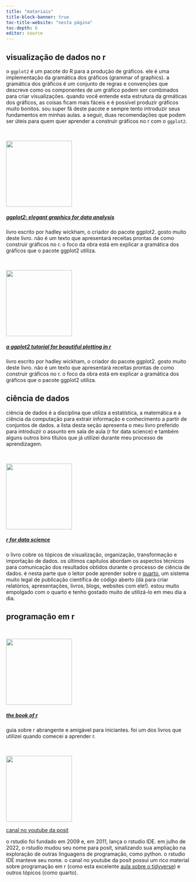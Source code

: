 ```yaml
---
title: "materiais"
title-block-banner: true
toc-title-website: "nesta página"
toc-depth: 6
editor: source
---
```


## visualização de dados no r

o `ggplot2` é um pacote do R para a produção de gráficos. ele é uma implementação da gramática dos gráficos (grammar of graphics). a gramática dos gráficos é um conjunto de regras e convenções que descreve como os componentes de um gráfico podem ser combinados para criar visualizações. quando você entende esta estrutura da grmáticas dos gráficos, as coisas ficam mais fáceis e é possível produzir gráficos muito bonitos. sou super fã deste pacote e sempre tento introduzir seus fundamentos em minhas aulas. a seguir, duas recomendações que podem ser úteis para quem quer aprender a construir gráficos no r com o `ggplot2`.

<br>

::: grid
::: g-col-4
![](cover_ggplot2.jpeg){width="180"}
:::

::: g-col-8
##### [ggplot2: elegant graphics for data analysis](https://ggplot2-book.org/)

livro escrito por hadley wickham, o criador do pacote ggplot2. gosto muito deste livro. não é um texto que apresentará receitas prontas de como construir gráficos no r. o foco da obra está em explicar a gramática dos gráficos que o pacote ggplot2 utiliza.
:::
:::

<br>

::: grid
::: g-col-4
![](cedric.png){width="180"}
:::

::: g-col-8
##### [a ggplot2 tutorial for beautiful plotting in r](https://www.cedricscherer.com/2019/08/05/a-ggplot2-tutorial-for-beautiful-plotting-in-r/)

livro escrito por hadley wickham, o criador do pacote ggplot2. gosto muito deste livro. não é um texto que apresentará receitas prontas de como construir gráficos no r. o foco da obra está em explicar a gramática dos gráficos que o pacote ggplot2 utiliza.
:::
:::

## ciência de dados

ciência de dados é a disciplina que utiliza a estatística, a matemática e a ciência da computação para extrair informação e conhecimento a partir de conjuntos de dados. a lista desta seção apresenta o meu livro preferido para introduzir o assunto em sala de aula (r for data science) e também alguns outros bins títulos que já utilizei durante meu processo de aprendizagem.

<br>

::: grid
::: g-col-4
![](r4ds.png){width="180"}
:::

::: g-col-8
##### [r for data science](https://r4ds.hadley.nz/)

o livro cobre os tópicos de visualização, organização, transformação e importação de dados. os últimos capítulos abordam os aspectos técnicos para comunicação dos resultados obtidos durante o processo de ciência de dados. é nesta parte que o leitor pode aprender sobre o [quarto](https://quarto.org/), um sistema muito legal de publicação científica de código aberto (dá para criar relatórios, apresentações, livros, blogs, websites com ele!). estou muito empolgado com o quarto e tenho gostado muito de utilizá-lo em meu dia a dia.
:::
:::

## programação em r

<br>

::: grid
::: g-col-4
![](book-r.png){width="180"}
:::

::: g-col-8
##### [the book of r](https://books.google.com.br/books/about/The_Book_of_R.html?id=N4G7DQAAQBAJ&redir_esc=y)

guia sobre r abrangente e amigável para iniciantes. foi um dos livros que utilizei quando comecei a aprender r.
:::
:::

<br>

::: {.grid}

::: {.g-col-4}
![](posit.jpeg){width="180"}
:::

::: {.g-col-8}
[canal no youtube da posit](https://www.youtube.com/@PositPBC)

o rstudio foi fundado em 2009 e, em 2011, lança o rstudio IDE. em julho de 2022, o rstudio mudou seu nome para posit, sinalizando sua ampliação na exploração de outras linguagens de programação, como python. o rstudio IDE manteve seu nome. o canal no youtube da posit possui um rico material sobre programação em r (como esta excelente [aula sobre o tidyverse](https://youtu.be/KsBBRHAgAhM?si=biZQB54EP8m6JCet)) e outros tópicos (como quarto).
:::

:::
